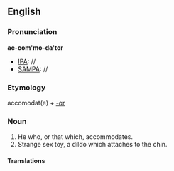 ==English==
===Pronunciation===
'''ac-com'mo-da'tor'''
*[[IPA]]: //
*[[SAMPA]]: //

===Etymology===
accomodat(e) + [[-or]]

===Noun===
#He who, or that which, accommodates.
#Strange sex toy, a dildo which attaches to the chin.
<!-- ''Warburton.''> -->

====Translations====
{{top}}
{{mid}}
{{bottom}}